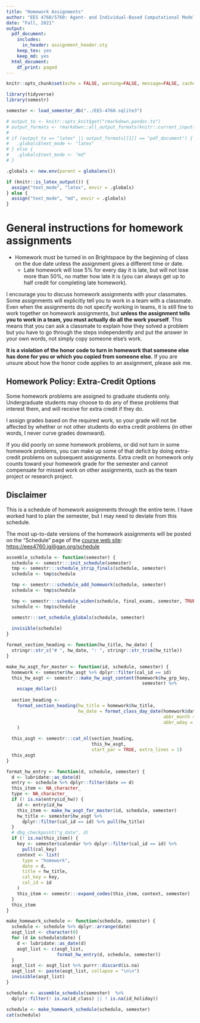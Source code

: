 ```yaml
---
title: "Homework Assignments"
author: "EES 4760/5760: Agent- and Individual-Based Computational Modeling"
date: "Fall, 2021"
output:
  pdf_document: 
    includes:
      in_header: assignment_header.sty
    keep_tex: yes
    keep_md: yes
  html_document:
    df_print: paged
---
```

```r
knitr::opts_chunk$set(echo = FALSE, warning=FALSE, message=FALSE, cache=FALSE)
```
```r
library(tidyverse)
library(semestr)

semester <- load_semester_db("../EES-4760.sqlite3")

# output_to <- knitr::opts_knit$get("rmarkdown.pandoc.to")
# output_formats <- rmarkdown::all_output_formats(knitr::current_input())
# 
# if (output_to == "latex" || output_formats[[1]] == "pdf_document") {
#   .globals$text_mode <- "latex"
# } else {
#   .globals$text_mode <- "md"
# }

.globals <- new.env(parent = globalenv())

if (knitr::is_latex_output()) {
  assign("text_mode", "latex", envir = .globals)
} else {
  assign("text_mode", "md", envir = .globals)
}


```

# General instructions for homework assignments


* Homework must be turned in on Brightspace by the beginning of class on the 
  due date unless the assignment gives a different time or date. 
  * Late homework will lose 5% for every day it is late, but will not lose
    more than 50%, no matter how late it is (you can always get up to half
    credit for completing late homework).

I encourage you to discuss homework assignments with your classmates. 
Some assignments will explicitly tell you to work in a team with a classmate. 
Even when the assignments do not specify working in teams, it is still fine to 
work together on homework assignments, but 
**unless the assignment tells you to work in a team, you must actually do all 
the work yourself**. 
This means that you can ask a classmate to explain how they solved a problem 
but you have to go through the steps independently and put the answer in your 
own words, not simply copy someone else's work.

**It is a violation of the honor code to turn in homework that someone 
else has done for you or which you copied from someone else.** 
If you are unsure about how the honor code applies to an assignment, please ask 
me.

## Homework Policy: Extra-Credit Options

Some homework problems are assigned to graduate students only.
Undergraduate students may choose to do any of these problems that interest 
them, and will receive for extra credit if they do.

I assign grades based on the required work, so your grade will not be affected 
by whether or not other students do extra credit problems (in other words, 
I never curve grades downward).

If you did poorly on some homework problems, or did not turn in some homework 
problems, you can make up some of that deficit by doing extra-credit
problems on subsequent assignments. Extra credit on homework only counts toward 
your homework grade for the semester and cannot compensate for missed work on 
other assignments, such as the team project or research project.


## Disclaimer

This is a schedule of homework assignments through the entire term. 
I have worked hard to plan the semester, but I may need to deviate from this 
schedule.

The most up-to-date versions of the homework assignments will be posted on the
"Schedule" page of the 
[course web site](https://ees4760.jgilligan.org/schedule): 
<https://ees4760.jgilligan.org/schedule>

```r
assemble_schedule <- function(semester) {
  schedule <- semestr:::init_schedule(semester)
  tmp <- semestr:::schedule_strip_finals(schedule, semester)
  schedule <- tmp$schedule

  tmp <- semestr:::schedule_add_homework(schedule, semester)
  schedule <- tmp$schedule

  tmp <- semestr:::schedule_widen(schedule, final_exams, semester, TRUE)
  schedule <- tmp$schedule

  semestr:::set_schedule_globals(schedule, semester)
  
  invisible(schedule)
}

format_section_heading <- function(hw_title, hw_date) {
  stringr::str_c("# ", hw_date, ": ", stringr::str_trim(hw_title))
}

make_hw_asgt_for_master <- function(id, schedule, semester) {
  homework <- semester$hw_asgt %>% dplyr::filter(cal_id == id)
  this_hw_asgt <- semestr:::make_hw_asgt_content(homework$hw_grp_key, 
                                                   semester) %>% 
    escape_dollar()
  
  section_heading <-  
    format_section_heading(hw_title = homework$hw_title,
                           hw_date = format_class_day_date(homework$date, 
                                                           abbr_month = TRUE, 
                                                           abbr_wday = TRUE)
    )

  this_asgt <- semestr:::cat_nl(section_heading, 
                                this_hw_asgt,
                                start_par = TRUE, extra_lines = 1)
  this_asgt
}

format_hw_entry <- function(d, schedule, semester) {
  d <- lubridate::as_date(d)
  entry <- schedule %>% dplyr::filter(date == d)
  this_item <- NA_character_
  type <- NA_character_
  if (! is.na(entry$id_hw)) {
    id <- entry$id_hw
    this_item <- make_hw_asgt_for_master(id, schedule, semester)
    hw_title <- semester$hw_asgt %>%
      dplyr::filter(cal_id == id) %>% pull(hw_title)
  } 
  # dbg_checkpoint("g_date", d)
  if (! is.na(this_item)) {
    key <- semester$calendar %>% dplyr::filter(cal_id == id) %>%
      pull(cal_key)
    context <- list(
      type = "homework",
      date = d,
      title = hw_title,
      cal_key = key,
      cal_id = id
    )
    this_item <- semestr:::expand_codes(this_item, context, semester)
  }
  this_item
}

make_homework_schedule <- function(schedule, semester) {
  schedule <- schedule %>% dplyr::arrange(date)
  asgt_list <- character(0)
  for (d in schedule$date) {
    d <- lubridate::as_date(d)
    asgt_list <- c(asgt_list, 
                   format_hw_entry(d, schedule, semester))
  }
  asgt_list <- asgt_list %>% purrr::discard(is.na)
  asgt_list <- paste(asgt_list, collapse = "\n\n")
  invisible(asgt_list)
}

```
```r
schedule <- assemble_schedule(semester)  %>%
  dplyr::filter(! is.na(id_class) || ! is.na(id_holiday))

schedule <- make_homework_schedule(schedule, semester)
cat(schedule)
```

